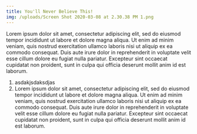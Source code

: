 ```yaml
---
title: You'll Never Believe This!
img: /uploads/Screen Shot 2020-03-08 at 2.30.38 PM 1.png
---
```


Lorem ipsum dolor sit amet, consectetur adipiscing elit, sed do eiusmod&#x20;
tempor incididunt ut labore et dolore magna aliqua. Ut enim ad minim&#x20;
veniam, quis nostrud exercitation ullamco laboris nisi ut aliquip ex ea&#x20;
commodo consequat. Duis aute irure dolor in reprehenderit in voluptate&#x20;
velit esse cillum dolore eu fugiat nulla pariatur. Excepteur sint&#x20;
occaecat cupidatat non proident, sunt in culpa qui officia deserunt&#x20;
mollit anim id est laborum.

1.  asdakjsdaksdjas
2.  Lorem ipsum dolor sit amet, consectetur adipiscing elit, sed do eiusmod&#x20;
    tempor incididunt ut labore et dolore magna aliqua. Ut enim ad minim&#x20;
    veniam, quis nostrud exercitation ullamco laboris nisi ut aliquip ex ea&#x20;
    commodo consequat. Duis aute irure dolor in reprehenderit in voluptate&#x20;
    velit esse cillum dolore eu fugiat nulla pariatur. Excepteur sint&#x20;
    occaecat cupidatat non proident, sunt in culpa qui officia deserunt&#x20;
    mollit anim id est laborum.
